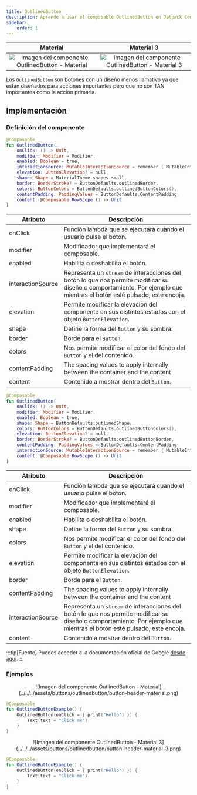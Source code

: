 ```yaml
---
title: OutlinedButton
description: Aprende a usar el composable OutlinedButton en Jetpack Compose.
sidebar:
    order: 1
---
```



[comment]: <> (La ruta siempre será assets/nombeComponente/componente-header.webp)

| Material| Material 3| 
| :----------------: | :------: |
| ![Imagen del componente OutlinedButton - Material](../../../assets/buttons/outlinedbutton/button-header-material.png)              | ![Imagen del componente OutlinedButton - Material 3](../../../assets/buttons/outlinedbutton/button-header-material-3.png) | 

Los `OutlinedButton` son [botones](/buttons/button/) con un diseño menos llamativo ya que están diseñados para acciones importantes pero que no son TAN importantes como la acción primaria.

## Implementación

### Definición del componente

[comment]: <> (Añade un ``TabItem`` por cada tipo de implementación que tenga)

<Tabs>
<TabItem label="Material">

```kotlin frame="terminal"
@Composable
fun OutlinedButton(
    onClick: () -> Unit,
    modifier: Modifier = Modifier,
    enabled: Boolean = true,
    interactionSource: MutableInteractionSource = remember { MutableInteractionSource() },
    elevation: ButtonElevation? = null,
    shape: Shape = MaterialTheme.shapes.small,
    border: BorderStroke? = ButtonDefaults.outlinedBorder,
    colors: ButtonColors = ButtonDefaults.outlinedButtonColors(),
    contentPadding: PaddingValues = ButtonDefaults.ContentPadding,
    content: @Composable RowScope.() -> Unit
)
```
Atributo | Descripción
------ | -----------
onClick | Función lambda que se ejecutará cuando el usuario pulse el botón.
modifier | Modificador que implementará el composable.
enabled | Habilita o deshabilita el botón.
interactionSource | Representa un `stream` de interacciones del botón lo que nos permite modificar su diseño o comportamiento. Por ejemplo que mientras el botón esté pulsado, este encoja.
elevation | Permite modificar la elevación del componente en sus distintos estados con el objeto `ButtonElevation`.
shape | Define la forma del `Button` y su sombra.
border | Borde para el `Button`.
colors | Nos permite modificar el color del fondo del `Button` y el del contenido.
contentPadding | The spacing values to apply internally between the container and the content
content | Contenido a mostrar dentro del `Button`.

</TabItem>
<TabItem label="Material 3">

```kotlin frame="terminal"
@Composable
fun OutlinedButton(
    onClick: () -> Unit,
    modifier: Modifier = Modifier,
    enabled: Boolean = true,
    shape: Shape = ButtonDefaults.outlinedShape,
    colors: ButtonColors = ButtonDefaults.outlinedButtonColors(),
    elevation: ButtonElevation? = null,
    border: BorderStroke? = ButtonDefaults.outlinedButtonBorder,
    contentPadding: PaddingValues = ButtonDefaults.ContentPadding,
    interactionSource: MutableInteractionSource = remember { MutableInteractionSource() },
    content: @Composable RowScope.() -> Unit
)
```

Atributo | Descripción
------ | -----------
onClick | Función lambda que se ejecutará cuando el usuario pulse el botón.
modifier | Modificador que implementará el composable.
enabled | Habilita o deshabilita el botón.
shape | Define la forma del `Button` y su sombra.
colors | Nos permite modificar el color del fondo del `Button` y el del contenido.
elevation | Permite modificar la elevación del componente en sus distintos estados con el objeto `ButtonElevation`.
border | Borde para el `Button`.
contentPadding | The spacing values to apply internally between the container and the content
interactionSource | Representa un `stream` de interacciones del botón lo que nos permite modificar su diseño o comportamiento. Por ejemplo que mientras el botón esté pulsado, este encoja.
content | Contenido a mostrar dentro del `Button`.

</TabItem>
</Tabs>

[comment]: <> (No modifiques el tip)

:::tip[Fuente]
Puedes acceder a la documentación oficial de Google
[desde aquí](https://developer.android.com/reference/kotlin/androidx/compose/runtime/package-summary).
:::

### Ejemplos 

<Tabs>
<TabItem label="Material">

<center>![Imagen del componente OutlinedButton - Material](../../../assets/buttons/outlinedbutton/button-header-material.png)</center>

```kotlin frame="terminal"
@Composable
fun OutlinedButtonExample() {
    OutlinedButton(onClick = { print("Hello") }) {
        Text(text = "Click me")
    }
}
```

</TabItem>
<TabItem label="Material 3">

<center>![Imagen del componente OutlinedButton - Material 3](../../../assets/buttons/outlinedbutton/button-header-material-3.png)</center>

```kotlin frame="terminal"
@Composable
fun OutlinedButtonExample() {
    OutlinedButton(onClick = { print("Hello") }) {
        Text(text = "Click me")
    }
}
```

</TabItem>
</Tabs>